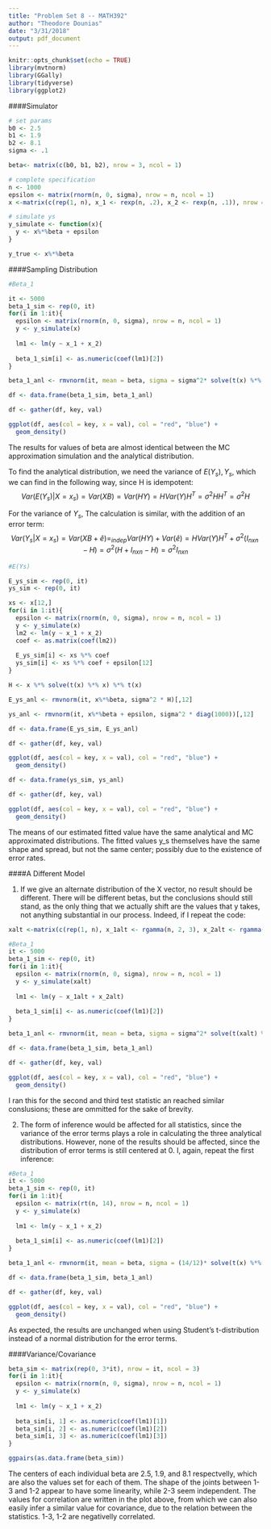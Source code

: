 ```yaml
---
title: "Problem Set 8 -- MATH392"
author: "Theodore Dounias"
date: "3/31/2018"
output: pdf_document
---
```


```r
knitr::opts_chunk$set(echo = TRUE)
library(mvtnorm)
library(GGally)
library(tidyverse)
library(ggplot2)
```


####Simulator
```r
# set params
b0 <- 2.5
b1 <- 1.9
b2 <- 8.1
sigma <- .1

beta<- matrix(c(b0, b1, b2), nrow = 3, ncol = 1)

# complete specification
n <- 1000 
epsilon <- matrix(rnorm(n, 0, sigma), nrow = n, ncol = 1)
x <-matrix(c(rep(1, n), x_1 <- rexp(n, .2), x_2 <- rexp(n, .1)), nrow = n, ncol = 3)

# simulate ys
y_simulate <- function(x){
  y <- x%*%beta + epsilon
}

y_true <- x%*%beta

```
     
####Sampling Distribution

```r
#Beta_1

it <- 5000
beta_1_sim <- rep(0, it)
for(i in 1:it){
  epsilon <- matrix(rnorm(n, 0, sigma), nrow = n, ncol = 1)
  y <- y_simulate(x)
  
  lm1 <- lm(y ~ x_1 + x_2)
  
  beta_1_sim[i] <- as.numeric(coef(lm1)[2])
}

beta_1_anl <- rmvnorm(it, mean = beta, sigma = sigma^2* solve(t(x) %*% x))[,2]

df <- data.frame(beta_1_sim, beta_1_anl)

df <- gather(df, key, val)

ggplot(df, aes(col = key, x = val), col = "red", "blue") +
  geom_density()
```
    
The results for values of beta are almost identical between the MC approximation simulation and the analytical distribution.
    
To find the analytical distribution, we need the variance of $E(Y_s), Y_s$, which we can find in the following way, since H is idempotent:
$$Var(E(Y_s)|X = x_s) = Var(XB) = Var(HY) = HVar(Y)H^T = \sigma^2 HH^T = \sigma^2 H$$
    
For the variance of $Y_s$, The calculation is similar, with the addition of an error term:
$$Var(Y_s|X = x_s) = Var(XB + \hat e) =_{indep} Var(HY) + Var(\hat e) = HVar(Y)H^T + \sigma^2(I_{nxn} - H) = \sigma^2(H + I_{nxn} - H) = \sigma^2 I_{nxn}$$

```r
#E(Ys)

E_ys_sim <- rep(0, it)
ys_sim <- rep(0, it)

xs <- x[12,]
for(i in 1:it){
  epsilon <- matrix(rnorm(n, 0, sigma), nrow = n, ncol = 1)
  y <- y_simulate(x)
  lm2 <- lm(y ~ x_1 + x_2)
  coef <- as.matrix(coef(lm2))
  
  E_ys_sim[i] <- xs %*% coef
  ys_sim[i] <- xs %*% coef + epsilon[12]
}

H <- x %*% solve(t(x) %*% x) %*% t(x)

E_ys_anl <- rmvnorm(it, x%*%beta, sigma^2 * H)[,12]

ys_anl <- rmvnorm(it, x%*%beta + epsilon, sigma^2 * diag(1000))[,12]

df <- data.frame(E_ys_sim, E_ys_anl)

df <- gather(df, key, val)

ggplot(df, aes(col = key, x = val), col = "red", "blue") +
  geom_density()

df <- data.frame(ys_sim, ys_anl)

df <- gather(df, key, val)

ggplot(df, aes(col = key, x = val), col = "red", "blue") +
  geom_density()
```
 
 The means of our estimated fitted value have the same analytical and MC approximated distributions. The fitted values y_s themselves have the same shape and spread, but not the same center; possibly due to the existence of error rates.
      
####A Different Model
     
1. If we give an alternate distribution of the X vector, no result should be different. There will be different betas, but the conclusions should still stand, as the only thing that we actually shift are the values that y takes, not anything substantial in our process. Indeed, if I repeat the code:

```r
xalt <-matrix(c(rep(1, n), x_1alt <- rgamma(n, 2, 3), x_2alt <- rgamma(n, 1, 3)), nrow = n, ncol = 3)

#Beta_1
it <- 5000
beta_1_sim <- rep(0, it)
for(i in 1:it){
  epsilon <- matrix(rnorm(n, 0, sigma), nrow = n, ncol = 1)
  y <- y_simulate(xalt)
  
  lm1 <- lm(y ~ x_1alt + x_2alt)
  
  beta_1_sim[i] <- as.numeric(coef(lm1)[2])
}

beta_1_anl <- rmvnorm(it, mean = beta, sigma = sigma^2* solve(t(xalt) %*% xalt))[,2]

df <- data.frame(beta_1_sim, beta_1_anl)

df <- gather(df, key, val)

ggplot(df, aes(col = key, x = val), col = "red", "blue") +
  geom_density()
```
       
I ran this for the second and third test statistic an reached similar conslusions; these are ommitted for the sake of brevity.
     
2. The form of inference would be affected for all statistics, since the variance of the error terms plays a role in calculating the three analytical distributions. However, none of the results should be affected, since the distribution of error terms is still centered at 0. I, again, repeat the first inference:

```r
#Beta_1
it <- 5000
beta_1_sim <- rep(0, it)
for(i in 1:it){
  epsilon <- matrix(rt(n, 14), nrow = n, ncol = 1)
  y <- y_simulate(x)
  
  lm1 <- lm(y ~ x_1 + x_2)
  
  beta_1_sim[i] <- as.numeric(coef(lm1)[2])
}

beta_1_anl <- rmvnorm(it, mean = beta, sigma = (14/12)* solve(t(x) %*% x))[,2]

df <- data.frame(beta_1_sim, beta_1_anl)

df <- gather(df, key, val)

ggplot(df, aes(col = key, x = val), col = "red", "blue") +
  geom_density()
```
    
As expected, the results are unchanged when using Student's t-distribution instead of a normal distribution for the error terms.

     
####Variance/Covariance
     
```r
beta_sim <- matrix(rep(0, 3*it), nrow = it, ncol = 3)
for(i in 1:it){
  epsilon <- matrix(rnorm(n, 0, sigma), nrow = n, ncol = 1)
  y <- y_simulate(x)
  
  lm1 <- lm(y ~ x_1 + x_2)
  
  beta_sim[i, 1] <- as.numeric(coef(lm1)[1])
  beta_sim[i, 2] <- as.numeric(coef(lm1)[2])
  beta_sim[i, 3] <- as.numeric(coef(lm1)[3])
}

ggpairs(as.data.frame(beta_sim))
```
    
The centers of each individual beta are 2.5, 1.9, and 8.1 respectvelly, which are also the values set for each of them. The shape of the joints between 1-3 and 1-2 appear to have some linearity, while 2-3 seem independent. The values for correlation are written in the plot above, from which we can also easily infer a similar value for covariance, due to the relation between the statistics. 1-3, 1-2 are negativelly correlated. 
